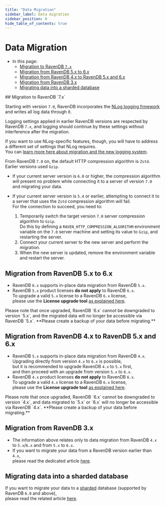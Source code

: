 ```yaml
---
title: "Data Migration"
sidebar_label: Data migration
sidebar_position: 0
hide_table_of_contents: true
---
```



# Data Migration
<Admonition type="note" title="Note">

* In this page:
    * [Migration to RavenDB `7.x`](../../migration/server/data-migration.mdx#migration-to-ravendb-7x)
    * [Migration from RavenDB 5.x to 6.x](../../migration/server/data-migration.mdx#migration-from-ravendb-5x-to-6x)
    * [Migration from RavenDB 4.x to RavenDB 5.x and 6.x](../../migration/server/data-migration.mdx#migration-from-ravendb-4x-to-ravendb-5x-and-6x)
    * [Migration from RavenDB 3.x](../../migration/server/data-migration.mdx#migration-from-ravendb-3x)
    * [Migrating data into a sharded database](../../migration/server/data-migration.mdx#migrating-data-into-a-sharded-database)

</Admonition>
## Migration to RavenDB `7.x`

<Admonition type="note" title="Migration and NLog:" id="migration-and-nlog" href="#migration-and-nlog">

Starting with version `7.0`, RavenDB incorporates the 
[NLog logging frmework](../../server/troubleshooting/logging.mdx) and writes all log 
data through it.  

Logging settings applied in earlier RavenDB versions are respected by RavenDB `7.x`, 
and logging should continue by these settings without interference after the migration.  

If you want to use NLog-specific features, though, you will have to address a different set 
of settings that NLog requires.  
You can [learn more here about migration and the new logging system](../../server/troubleshooting/logging.mdx#customize-after-migration).  

</Admonition> 
<Admonition type="note" title="Migration and HTTP Compression:" id="migration-and-http-compression" href="#migration-and-http-compression">

From RavenDB `7.0` on, the default HTTP compression algorithm is `Zstd`.  
Earlier versions used `Gzip`.  

* If your current server version is `6.0` or higher, the compression algorithm 
  will present no problem while connecting it to a server of version `7.0` and 
  migrating your data.  

* If your current server version is `5.4` or earlier, attempting to connect it 
  to a server that uses the `Zstd` compression algorithm will fail.  
  For the connection to succeed, you need to:  
   1. Temporarily switch the target version `7.0` server compression algorithm to `Gzip`.  
      Do this by defining a `RAVEN_HTTP_COMPRESSION_ALGORITHM` environment variable on 
      the `7.0` server machine and setting its value to `Gzip`, and restarting the server.  
   2. Connect your current server to the new server and perform the migration.  
   3. When the new server is updated, remove the environment variable and restart the server.  

</Admonition>



## Migration from RavenDB 5.x to 6.x

* RavenDB `6.x` supports in-place data migration from RavenDB `5.x`.
* RavenDB `5.x` product licenses **do not apply** to RavenDB `6.x`.  
  To upgrade a valid `5.x` license to a RavenDB `6.x` license,  
  please use the **License upgrade tool** [as explained here](../../start/licensing/replace-license.mdx#upgrade-a-license-key-for-ravendb-6x).

<Admonition type="warning" title="Warning">
Please note that once upgraded, RavenDB `6.x` cannot be downgraded to version `5.x`,  
and the migrated data will no longer be accessible via RavenDB `5.x`.  
**Please create a backup of your data before migrating.**  
</Admonition>



## Migration from RavenDB 4.x to RavenDB 5.x and 6.x

* RavenDB `5.x` supports in-place data migration from RavenDB `4.x`.
  <Admonition type="info" title="Info">
  Upgrading directly from version `4.x` to `6.x` is possible,  
  but it is recommended to upgrade RavenDB `4.x` to `5.x` first,  
  and then proceed with an upgrade from version `5.x` to `6.x`.
  </Admonition>
* RavenDB `4.x` product licenses **do not apply** to RavenDB `6.x`.  
  To upgrade a valid `4.x` license to a RavenDB `6.x` license,  
  please use the **License upgrade tool** [as explained here](../../start/licensing/replace-license.mdx#upgrade-a-license-key-for-ravendb-6x).

<Admonition type="warning" title="Warning">
Please note that once upgraded, RavenDB `6.x` cannot be downgraded to version `4.x`,  
and data migrated to `5.x` or `6.x` will no longer be accessible via RavenDB `4.x`.  
**Please create a backup of your data before migrating.**  
</Admonition>



## Migration from RavenDB 3.x

* The information above relates only to data migration from RavenDB `4.x` to `5.x`/`6.x` and from `5.x` to `6.x`.
* If you want to migrate your data from a RavenDB version earlier than `4.x`,  
  please read the dedicated article [here](https://ravendb.net/docs/article-page/4.2/csharp/migration/server/data-migration).



## Migrating data into a sharded database

If you want to migrate your data to a [sharded](../../sharding/overview.mdx) database (supported by RavenDB `6.0` and above),  
please read the related article [here](../../sharding/migration.mdx).


